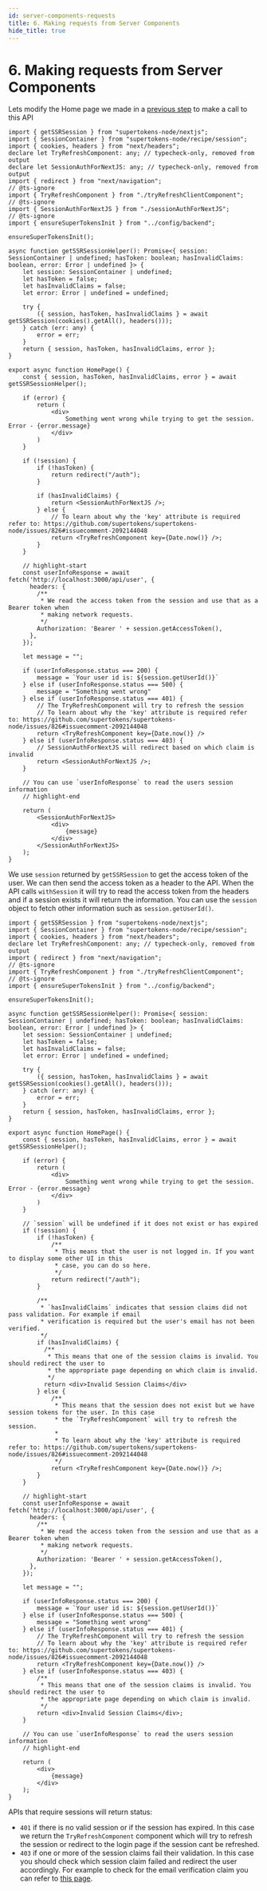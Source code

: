 ```yaml
---
id: server-components-requests
title: 6. Making requests from Server Components
hide_title: true
---
```


<!-- COPY DOCS -->
<!-- ./thirdpartyemailpassword/nextjs/app-directory/server-components-requests.mdx -->


# 6. Making requests from Server Components

Lets modify the Home page we made in a [previous step](../protecting-route.mdx) to make a call to this API

<PreBuiltOrCustomUISwitcher>

<PreBuiltUIContent>

```tsx title="app/components/home.tsx"
import { getSSRSession } from "supertokens-node/nextjs";
import { SessionContainer } from "supertokens-node/recipe/session";
import { cookies, headers } from "next/headers";
declare let TryRefreshComponent: any; // typecheck-only, removed from output
declare let SessionAuthForNextJS: any; // typecheck-only, removed from output
import { redirect } from "next/navigation";
// @ts-ignore
import { TryRefreshComponent } from "./tryRefreshClientComponent";
// @ts-ignore
import { SessionAuthForNextJS } from "./sessionAuthForNextJS";
// @ts-ignore
import { ensureSuperTokensInit } from "../config/backend";

ensureSuperTokensInit();

async function getSSRSessionHelper(): Promise<{ session: SessionContainer | undefined; hasToken: boolean; hasInvalidClaims: boolean, error: Error | undefined }> {
    let session: SessionContainer | undefined;
    let hasToken = false;
    let hasInvalidClaims = false;
    let error: Error | undefined = undefined;
    
    try {
        ({ session, hasToken, hasInvalidClaims } = await getSSRSession(cookies().getAll(), headers()));
    } catch (err: any) {
        error = err;
    }
    return { session, hasToken, hasInvalidClaims, error };
}

export async function HomePage() {
    const { session, hasToken, hasInvalidClaims, error } = await getSSRSessionHelper();

    if (error) {
        return (
            <div>
                Something went wrong while trying to get the session. Error - {error.message}
            </div>
        )
    }

    if (!session) {
        if (!hasToken) {
            return redirect("/auth");
        }

        if (hasInvalidClaims) {
            return <SessionAuthForNextJS />;
        } else {
            // To learn about why the 'key' attribute is required refer to: https://github.com/supertokens/supertokens-node/issues/826#issuecomment-2092144048
            return <TryRefreshComponent key={Date.now()} />;
        }
    }

    // highlight-start
    const userInfoResponse = await fetch('http://localhost:3000/api/user', {
      headers: {
        /**
         * We read the access token from the session and use that as a Bearer token when
         * making network requests.
         */
        Authorization: 'Bearer ' + session.getAccessToken(),
      },
    });

    let message = "";

    if (userInfoResponse.status === 200) {
        message = `Your user id is: ${session.getUserId()}`
    } else if (userInfoResponse.status === 500) {
        message = "Something went wrong"
    } else if (userInfoResponse.status === 401) {
        // The TryRefreshComponent will try to refresh the session
        // To learn about why the 'key' attribute is required refer to: https://github.com/supertokens/supertokens-node/issues/826#issuecomment-2092144048
        return <TryRefreshComponent key={Date.now()} />
    } else if (userInfoResponse.status === 403) {
        // SessionAuthForNextJS will redirect based on which claim is invalid
        return <SessionAuthForNextJS />;
    }

    // You can use `userInfoResponse` to read the users session information
    // highlight-end

    return (
        <SessionAuthForNextJS>
            <div>
                {message}
            </div>
        </SessionAuthForNextJS>
    );
}
```

We use `session` returned by `getSSRSession` to get the access token of the user. We can then send the access token as a header to the API. When the API calls `withSession` it will try to read the access token from the headers and if a session exists it will return the information. You can use the `session` object to fetch other information such as `session.getUserId()`.

</PreBuiltUIContent>

<CustomUIContent>

```tsx title="app/components/home.tsx"
import { getSSRSession } from "supertokens-node/nextjs";
import { SessionContainer } from "supertokens-node/recipe/session";
import { cookies, headers } from "next/headers";
declare let TryRefreshComponent: any; // typecheck-only, removed from output
import { redirect } from "next/navigation";
// @ts-ignore
import { TryRefreshComponent } from "./tryRefreshClientComponent";
// @ts-ignore
import { ensureSuperTokensInit } from "../config/backend";

ensureSuperTokensInit();

async function getSSRSessionHelper(): Promise<{ session: SessionContainer | undefined; hasToken: boolean; hasInvalidClaims: boolean, error: Error | undefined }> {
    let session: SessionContainer | undefined;
    let hasToken = false;
    let hasInvalidClaims = false;
    let error: Error | undefined = undefined;
    
    try {
        ({ session, hasToken, hasInvalidClaims } = await getSSRSession(cookies().getAll(), headers()));
    } catch (err: any) {
        error = err;
    }
    return { session, hasToken, hasInvalidClaims, error };
}

export async function HomePage() {
    const { session, hasToken, hasInvalidClaims, error } = await getSSRSessionHelper();

    if (error) {
        return (
            <div>
                Something went wrong while trying to get the session. Error - {error.message}
            </div>
        )
    }
    
    // `session` will be undefined if it does not exist or has expired
    if (!session) {
        if (!hasToken) {
            /**
             * This means that the user is not logged in. If you want to display some other UI in this
             * case, you can do so here.
             */
            return redirect("/auth");
        }

        /**
         * `hasInvalidClaims` indicates that session claims did not pass validation. For example if email
         * verification is required but the user's email has not been verified.
         */
        if (hasInvalidClaims) {
          /**
           * This means that one of the session claims is invalid. You should redirect the user to
           * the appropriate page depending on which claim is invalid.
           */
          return <div>Invalid Session Claims</div>
        } else {
            /**
             * This means that the session does not exist but we have session tokens for the user. In this case
             * the `TryRefreshComponent` will try to refresh the session.
             *
             * To learn about why the 'key' attribute is required refer to: https://github.com/supertokens/supertokens-node/issues/826#issuecomment-2092144048
             */
            return <TryRefreshComponent key={Date.now()} />;
        }
    }

    // highlight-start
    const userInfoResponse = await fetch('http://localhost:3000/api/user', {
      headers: {
        /**
         * We read the access token from the session and use that as a Bearer token when
         * making network requests.
         */
        Authorization: 'Bearer ' + session.getAccessToken(),
      },
    });

    let message = "";

    if (userInfoResponse.status === 200) {
        message = `Your user id is: ${session.getUserId()}`
    } else if (userInfoResponse.status === 500) {
        message = "Something went wrong"
    } else if (userInfoResponse.status === 401) {
        // The TryRefreshComponent will try to refresh the session
        // To learn about why the 'key' attribute is required refer to: https://github.com/supertokens/supertokens-node/issues/826#issuecomment-2092144048
        return <TryRefreshComponent key={Date.now()} />
    } else if (userInfoResponse.status === 403) {
        /**
         * This means that one of the session claims is invalid. You should redirect the user to
         * the appropriate page depending on which claim is invalid.
         */
        return <div>Invalid Session Claims</div>;
    }

    // You can use `userInfoResponse` to read the users session information
    // highlight-end
    
    return (
        <div>
            {message}
        </div>
    );
}
```

APIs that require sessions will return status:
- `401` if there is no valid session or if the session has expired. In this case we return the `TryRefreshComponent` component which will try to refresh the session or redirect to the login page if the session cant be refreshed.
- `403` if one or more of the session claims fail their validation. In this case you should check which session claim failed and redirect the user accordingly. For example to check for the email verification claim you can refer to [this page](../../common-customizations/email-verification/protecting-routes.mdx#protecting-frontend-routes--cust).

</CustomUIContent>

</PreBuiltOrCustomUISwitcher>
